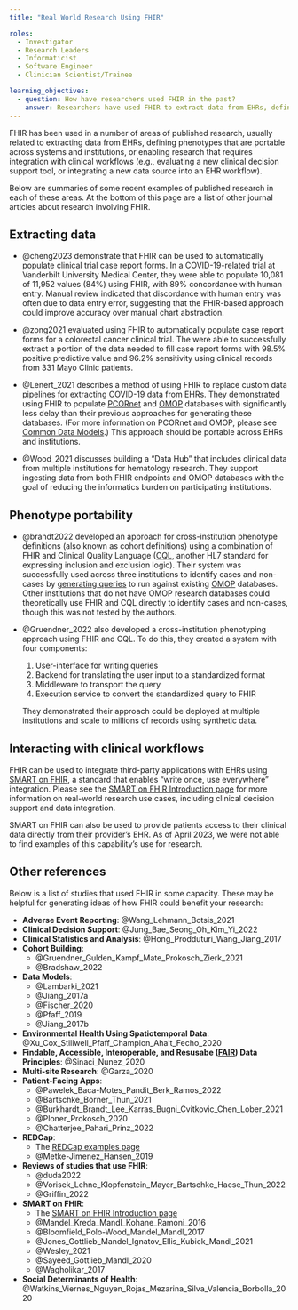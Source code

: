 ```yaml
---
title: "Real World Research Using FHIR"

roles:
  - Investigator
  - Research Leaders
  - Informaticist
  - Software Engineer
  - Clinician Scientist/Trainee

learning_objectives:
  - question: How have researchers used FHIR in the past?
    answer: Researchers have used FHIR to extract data from EHRs, define phenotypes that are portable across systems and institutions, and enable research that requires integration with clinical workflows.
---
```


FHIR has been used in a number of areas of published research, usually related to extracting data from EHRs, defining phenotypes that are portable across systems and institutions, or enabling research that requires integration with clinical workflows (e.g., evaluating a new clinical decision support tool, or integrating a new data source into an EHR workflow).

Below are summaries of some recent examples of published research in each of these areas. At the bottom of this page are a list of other journal articles about research involving FHIR.

## Extracting data

-   @cheng2023 demonstrate that FHIR can be used to automatically populate clinical trial case report forms. In a COVID-19-related trial at Vanderbilt University Medical Center, they were able to populate 10,081 of 11,952 values (84%) using FHIR, with 89% concordance with human entry. Manual review indicated that discordance with human entry was often due to data entry error, suggesting that the FHIR-based approach could improve accuracy over manual chart abstraction.

-   @zong2021 evaluated using FHIR to automatically populate case report forms for a colorectal cancer clinical trial. The were able to successfully extract a portion of the data needed to fill case report forms with 98.5% positive predictive value and 96.2% sensitivity using clinical records from 331 Mayo Clinic patients.

-   @Lenert_2021 describes a method of using FHIR to replace custom data pipelines for extracting COVID-19 data from EHRs. They demonstrated using FHIR to populate [PCORnet](https://pcornet.org/) and [OMOP](https://www.ohdsi.org/data-standardization/) databases with significantly less delay than their previous approaches for generating these databases. (For more information on PCORnet and OMOP, please see [Common Data Models](cdms.qmd).) This approach should be portable across EHRs and institutions.

-   @Wood_2021 discusses building a "Data Hub" that includes clinical data from multiple institutions for hematology research. They support ingesting data from both FHIR endpoints and OMOP databases with the goal of reducing the informatics burden on participating institutions.

## Phenotype portability

-   @brandt2022 developed an approach for cross-institution phenotype definitions (also known as cohort definitions) using a combination of FHIR and Clinical Quality Language ([CQL](https://cql.hl7.org), another HL7 standard for expressing inclusion and exclusion logic). Their system was successfully used across three institutions to identify cases and non-cases by [generating queries](https://github.com/PheMA/cql-on-omop) to run against existing [OMOP](https://www.ohdsi.org/data-standardization/) databases. Other institutions that do not have OMOP research databases could theoretically use FHIR and CQL directly to identify cases and non-cases, though this was not tested by the authors.

-   @Gruendner_2022 also developed a cross-institution phenotyping approach using FHIR and CQL. To do this, they created a system with four components:

    1.  User-interface for writing queries
    2.  Backend for translating the user input to a standardized format
    3.  Middleware to transport the query
    4.  Execution service to convert the standardized query to FHIR

    They demonstrated their approach could be deployed at multiple institutions and scale to millions of records using synthetic data.

## Interacting with clinical workflows

FHIR can be used to integrate third-party applications with EHRs using [SMART on FHIR](https://smarthealthit.org/about-smart-2/), a standard that enables "write once, use everywhere" integration. Please see the [SMART on FHIR Introduction page](smart-on-fhir-intro.qmd#research-use-cases) for more information on real-world research use cases, including clinical decision support and data integration.

SMART on FHIR can also be used to provide patients access to their clinical data directly from their provider's EHR. As of April 2023, we were not able to find examples of this capability's use for research.

## Other references

Below is a list of studies that used FHIR in some capacity. These may be helpful for generating ideas of how FHIR could benefit your research:

-   **Adverse Event Reporting**: @Wang_Lehmann_Botsis_2021
-   **Clinical Decision Support**: @Jung_Bae_Seong_Oh_Kim_Yi_2022
-   **Clinical Statistics and Analysis**: @Hong_Prodduturi_Wang_Jiang_2017
-   **Cohort Building**:
    -   @Gruendner_Gulden_Kampf_Mate_Prokosch_Zierk_2021
    -   @Bradshaw_2022
-   **Data Models**:
    -   @Lambarki_2021
    -   @Jiang_2017a
    -   @Fischer_2020
    -   @Pfaff_2019
    -   @Jiang_2017b
-   **Environmental Health Using Spatiotemporal Data**: @Xu_Cox_Stillwell_Pfaff_Champion_Ahalt_Fecho_2020
-   **Findable, Accessible, Interoperable, and Resusabe ([FAIR](https://www.go-fair.org/fair-principles/)) Data Principles**: @Sinaci_Nunez_2020
-   **Multi-site Research**: @Garza_2020
-   **Patient-Facing Apps**:
    -   @Pawelek_Baca-Motes_Pandit_Berk_Ramos_2022
    -   @Bartschke_Börner_Thun_2021
    -   @Burkhardt_Brandt_Lee_Karras_Bugni_Cvitkovic_Chen_Lober_2021
    -   @Ploner_Prokosch_2020
    -   @Chatterjee_Pahari_Prinz_2022
-   **REDCap**:
    -   The [REDCap examples page](redcap-example.qmd)
    -   @Metke-Jimenez_Hansen_2019
-   **Reviews of studies that use FHIR**:
    -   @duda2022
    -   @Vorisek_Lehne_Klopfenstein_Mayer_Bartschke_Haese_Thun_2022
    -   @Griffin_2022
-   **SMART on FHIR**:
    -   The [SMART on FHIR Introduction page](smart-on-fhir-intro.qmd#research-use-cases)
    -   @Mandel_Kreda_Mandl_Kohane_Ramoni_2016
    -   @Bloomfield_Polo-Wood_Mandel_Mandl_2017
    -   @Jones_Gottlieb_Mandel_Ignatov_Ellis_Kubick_Mandl_2021
    -   @Wesley_2021
    -   @Sayeed_Gottlieb_Mandl_2020
    -   @Wagholikar_2017
-   **Social Determinants of Health**: @Watkins_Viernes_Nguyen_Rojas_Mezarina_Silva_Valencia_Borbolla_2020


